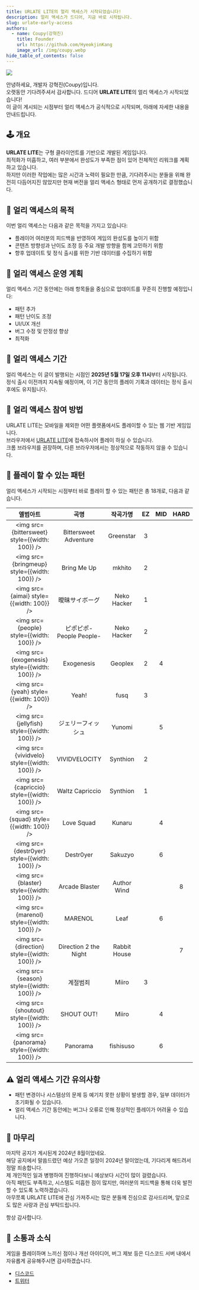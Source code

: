 ```yaml
---
title: URLATE LITE의 얼리 액세스가 시작되었습니다!
description: 얼리 액세스가 드디어, 지금 바로 시작됩니다.
slug: urlate-early-access
authors:
  - name: Coupy(강혁진)
    title: Founder
    url: https://github.com/HyeokjinKang
    image_url: /img/coupy.webp
hide_table_of_contents: false
---
```



![](/img/early-access.webp)

<!--truncate-->

안녕하세요, 개발자 강혁진(Coupy)입니다.  
오랫동안 기다려주셔서 감사합니다. 드디어 **URLATE LITE**의 얼리 액세스가 시작되었습니다!  
이 글이 게시되는 시점부터 얼리 액세스가 공식적으로 시작되며, 아래에 자세한 내용을 안내드립니다.

## 🕹️ 개요

**URLATE LITE**는 구형 클라이언트를 기반으로 개발된 게임입니다.  
최적화가 미흡하고, 여러 부분에서 완성도가 부족한 점이 있어 전체적인 리워크를 계획하고 있습니다.  
하지만 이러한 작업에는 많은 시간과 노력이 필요한 만큼, 기다려주시는 분들을 위해 완전히 다듬어지진 않았지만 현재 버전을 얼리 액세스 형태로 먼저 공개하기로 결정했습니다.

## 🎯 얼리 액세스의 목적

이번 얼리 액세스는 다음과 같은 목적을 가지고 있습니다:

- 플레이어 여러분의 피드백을 반영하여 게임의 완성도를 높이기 위함
- 콘텐츠 방향성과 난이도 조정 등 주요 개발 방향을 함께 고민하기 위함
- 향후 업데이트 및 정식 출시를 위한 기반 데이터를 수집하기 위함

## 🔧 얼리 액세스 운영 계획

얼리 액세스 기간 동안에는 아래 항목들을 중심으로 업데이트를 꾸준히 진행할 예정입니다:

- 패턴 추가
- 패턴 난이도 조정
- UI/UX 개선
- 버그 수정 및 안정성 향상
- 최적화

## 📅 얼리 액세스 기간

얼리 액세스는 이 글이 발행되는 시점인 **2025년 5월 17일 오후 11시**부터 시작됩니다.  
정식 출시 이전까지 지속될 예정이며, 이 기간 동안의 플레이 기록과 데이터는 정식 출시 후에도 유지됩니다.

## 🚀 얼리 액세스 참여 방법

URLATE LITE는 모바일을 제외한 어떤 플랫폼에서도 플레이할 수 있는 웹 기반 게임입니다.  
브라우저에서 [URLATE LITE](https://urlate.coupy.dev/)에 접속하시어 플레이 하실 수 있습니다.  
크롬 브라우저를 권장하며, 다른 브라우저에서는 정상적으로 작동하지 않을 수 있습니다.

## 🎵 플레이 할 수 있는 패턴

얼리 액세스가 시작되는 시점부터 바로 플레이 할 수 있는 패턴은 총 18개로, 다음과 같습니다.

|                    앨범아트                    |          곡명           |   작곡가명   | EZ  | MID | HARD |
| :--------------------------------------------: | :---------------------: | :----------: | :-: | :-: | :--: |
| <img src={bittersweet} style={{width: 100}} /> |  Bittersweet Adventure  |  Greenstar   |  3  |     |      |
|  <img src={bringmeup} style={{width: 100}} />  |       Bring Me Up       |    mkhito    |  2  |     |      |
|    <img src={aimai} style={{width: 100}} />    |     曖昧サイボーグ      | Neko Hacker  |  1  |     |      |
|   <img src={people} style={{width: 100}} />    | ピポピポ-People People- | Neko Hacker  |  2  |     |      |
| <img src={exogenesis} style={{width: 100}} />  |       Exogenesis        |   Geoplex    |  2  |  4  |      |
|    <img src={yeah} style={{width: 100}} />     |          Yeah!          |     fusq     |  3  |     |      |
|  <img src={jellyfish} style={{width: 100}} />  |   ジェリーフィッシュ    |    Yunomi    |     |  5  |      |
|  <img src={vividvelo} style={{width: 100}} />  |      VIVIDVELOCITY      |   Synthion   |  2  |     |      |
|  <img src={capriccio} style={{width: 100}} />  |     Waltz Capriccio     |   Synthion   |  1  |     |      |
|    <img src={squad} style={{width: 100}} />    |       Love Squad        |    Kunaru    |     |  4  |      |
|  <img src={destr0yer} style={{width: 100}} />  |        Destr0yer        |   Sakuzyo    |     |  6  |      |
|   <img src={blaster} style={{width: 100}} />   |     Arcade Blaster      | Author Wind  |     |     |  8   |
|   <img src={marenol} style={{width: 100}} />   |         MARENOL         |     Leaf     |     |  6  |      |
|  <img src={direction} style={{width: 100}} />  |  Direction 2 the Night  | Rabbit House |     |     |  7   |
|   <img src={season} style={{width: 100}} />    |        계절범죄         |    Miiro     |  3  |     |      |
|  <img src={shoutout} style={{width: 100}} />   |       SHOUT OUT!        |    Miiro     |     |  4  |      |
|  <img src={panorama} style={{width: 100}} />   |        Panorama         |  fishisuso   |     |  6  |      |

## ⚠️ 얼리 액세스 기간 유의사항

- 패턴 변경이나 시스템상의 문제 등 예기치 못한 상황이 발생할 경우, 일부 데이터가 초기화될 수 있습니다.
- 얼리 액세스 기간 동안에는 버그나 오류로 인해 정상적인 플레이가 어려울 수 있습니다.

## 📝 마무리

마지막 공지가 게시된게 2024년 8월이었네요.  
해당 공지에서 말씀드렸던 예상 가오픈 일정이 2024년 말이었는데, 기다리게 해드려서 정말 죄송합니다.  
제 개인적인 일과 병행하여 진행하다보니 예상보다 시간이 많이 걸렸습니다.  
아직 패턴도 부족하고, 시스템도 미흡한 점이 많지만, 여러분의 피드백을 통해 더욱 발전할 수 있도록 노력하겠습니다.  
아무쪼록 URLATE LITE에 관심 가져주시는 많은 분들께 진심으로 감사드리며, 앞으로도 많은 사랑과 관심 부탁드립니다.

항상 감사합니다.

## 📣 소통과 소식

게임을 플레이하며 느끼신 점이나 개선 아이디어, 버그 제보 등은 디스코드 서버 내에서 자유롭게 공유해주시면 감사하겠습니다.

- [디스코드](https://discord.gg/YMhYzPbEYV)
- [트위터](https://twitter.com/urlate_)
